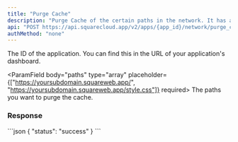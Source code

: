 ```yaml
---
title: "Purge Cache"
description: "Purge Cache of the certain paths in the network. It has a rate limit of 1 request every 60 seconds."
api: "POST https://api.squarecloud.app/v2/apps/{app_id}/network/purge_cache"
authMethod: "none"
---
```



<Authorization />

<ParamField path="app_id" type="string" placeholder="Application ID" required>
  The ID of the application. You can find this in the URL of your application's dashboard.
</ParamField>

<ParamField body="paths" type="array" placeholder={["https://yoursubdomain.squareweb.app/", "https://yoursubdomain.squareweb.app/style.css"]} required>
  The paths you want to purge the cache.
</ParamField>

### Response

<Status />

<ResponseExample>
```json
{
    "status": "success"
}
```
</ResponseExample>